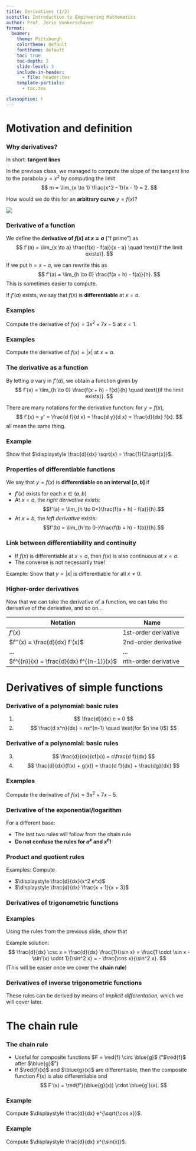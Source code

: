 ```yaml
---
title: Derivatives (1/2)
subtitle: Introduction to Engineering Mathematics
author: Prof. Joris Vankerschaver
format:
  beamer:
    theme: Pittsburgh
    colortheme: default
    fonttheme: default
    toc: true
    toc-depth: 2
    slide-level: 3
    include-in-header:
      - file: header.tex
    template-partials:
      - toc.tex

classoption: t
---
```


# Motivation and definition

### Why derivatives?

In short: **tangent lines**

In the previous class, we managed to compute the slope of the tangent line to the parabola $y = x^2$ by computing the limit
$$
    m = \lim_{x \to 1} \frac{x^2 - 1}{x - 1} = 2.
$$

How would we do this for an **arbitrary curve** $y = f(x)$? 

![](./images/04-derivatives/tangents.svg){fig-align="center"}

### Derivative of a function

We define the **derivative of $f(x)$ at $x = a$** ("f prime") as
$$
    f'(a) = \lim_{x \to a} \frac{f(x) - f(a)}{x - a} \quad \text{(if the limit exists)}.
$$

If we put $h = x - a$, we can rewrite this as
$$
    f'(a) = \lim_{h \to 0} \frac{f(a + h) - f(a)}{h}.
$$
This is sometimes easier to compute.

If $f'(a)$ exists, we say that $f(x)$ is **differentiable** at $x = a$.

### Examples

Compute the derivative of $f(x) = 3x^2 + 7x - 5$ at $x = 1$.

### Examples

Compute the derivative of $f(x) = |x|$ at $x = a$.

### The derivative as a function

By letting $a$ vary in $f'(a)$, we obtain a function given by
$$
    f'(x) = \lim_{h \to 0} \frac{f(x + h) - f(x)}{h} \quad \text{(if the limit exists)}.
$$

There are many notations for the derivative function: for $y = f(x)$, 
$$
    f'(x) = y' = \frac{d f}{d x} = \frac{d y}{d x} = \frac{d}{dx} f(x).
$$
all mean the same thing.

### Example

Show that $\displaystyle \frac{d}{dx} \sqrt{x} = \frac{1}{2\sqrt{x}}$.

### Properties of differentiable functions

We say that $y = f(x)$ is **differentiable on an interval $[a, b]$** if 

- $f'(x)$ exists for each $x \in (a, b)$
- At $x = a$, the *right derivative* exists: $$f'(a) = \lim_{h \to 0+}\frac{f(a + h) - f(a)}{h}.$$
- At $x = b$, the *left derivative* exists: $$f'(b) = \lim_{h \to 0-}\frac{f(b + h) - f(b)}{h}.$$

### Link between differentiability and continuity

- If $f(x)$ is differentiable at $x = a$, then $f(x)$ is also continuous at $x = a$.
- The converse is not necessarily true!

Example: Show that $y = |x|$ is differentiable for all $x \ne 0$.

### Higher-order derivatives

Now that we can take the derivative of a function, we can take the derivative of the derivative, and so on...

| Notation                               | Name                   |
|----------------------------------------|------------------------|
| $f'(x)$                                | 1st-order derivative   |
| $f''(x) = \frac{d}{dx} f'(x)$          | 2nd-order derivative   |
| ...                                    | ...                    |
| $f^{(n)}(x) = \frac{d}{dx} f^{(n-1)}(x)$ | $n$th-order derivative |

# Derivatives of simple functions

### Derivative of a polynomial: basic rules

1. $$
    \frac{d}{dx} c = 0
    $$
2. $$
    \frac{d x^n}{dx} = nx^{n-1} \quad \text{for $n \ne 0$}
    $$

### Derivative of a polynomial: basic rules

3. $$
    \frac{d}{dx}(cf(x)) = c\frac{d f}{dx}
    $$
4. $$
 \frac{d}{dx}(f(x) + g(x)) = \frac{d f}{dx} + \frac{dg}{dx}
 $$

### Examples

Compute the derivative of $f(x) = 3x^2 + 7x - 5$.


### Derivative of the exponential/logarithm

\begin{align*}
    \frac{d}{dx} e^x & = e^x \\
    \frac{d}{dx} \ln x & = \frac{1}{x}.
\end{align*}

For a different base:
\begin{align*}
    \frac{d}{dx} a^x & = a^x \ln a \\
    \frac{d}{dx} \log_a x & = \frac{1}{x \ln a}
\end{align*}

- The last two rules will follow from the chain rule
- **Do not confuse the rules for $a^x$ and $x^n$!**



### Product and quotient rules

\begin{align*}
  \frac{d}{dx}(f(x)g(x)) & = f'(x) g(x) + f(x) g'(x) \\
  \frac{d}{dx} \frac{f(x)}{g(x)} & = \frac{f'(x) g(x) - f(x) g'(x)}{g(x)^2}
\end{align*}

Examples: Compute

- $\displaystyle \frac{d}{dx}(x^2 e^x)$
- $\displaystyle \frac{d}{dx} \frac{x + 1}{x + 3}$



### Derivatives of trigonometric functions

\begin{align*}
    \frac{d}{dx} \sin x & = \cos x \\
    \frac{d}{dx} \cos x & = - \sin x \\
    \frac{d}{dx} \tan x & = \frac{1}{\cos^2 x}
\end{align*}

### Examples

Using the rules from the previous slide, show that

\begin{align*}
    \frac{d}{dx} \csc x & = - \cot x \csc x \\
    \frac{d}{dx} \sec x & = \tan x \sec x \\
    \frac{d}{dx} \cot x & = - \csc^2 x
\end{align*}

Example solution:
$$
    \frac{d}{dx} \csc x = \frac{d}{dx} \frac{1}{\sin x} = \frac{1'\cdot \sin x - \sin'(x) \cdot 1}{\sin^2 x} = - \frac{\cos x}{\sin^2 x}.
$$
(This will be easier once we cover the **chain rule**)

### Derivatives of inverse trigonometric functions 

\begin{align*}
    \frac{d}{dx} \arcsin x & = \frac{1}{\sqrt{1 - x^2}} \\
    \frac{d}{dx} \arccos x & = \frac{-1}{\sqrt{1 - x^2}} \\    
    \frac{d}{dx} \arctan x & = \frac{1}{1 + x^2} \\
\end{align*}

These rules can be derived by means of *implicit differentation*, which we will cover later.

# The chain rule

### The chain rule

- Useful for composite functions $F = \red{f} \circ \blue{g}$ ("$\red{f}$ after $\blue{g}$")
- If $\red{f}(x)$ and $\blue{g}(x)$ are differentiable, then the composite function $F(x)$ is also differentiable and
$$
    F'(x) = \red{f'}(\blue{g}(x)) \cdot \blue{g'}(x).
$$

### Example

Compute $\displaystyle \frac{d}{dx} e^{\sqrt{\cos x}}$.

### Example

Compute $\displaystyle \frac{d}{dx} x^{\sin(x)}$.
